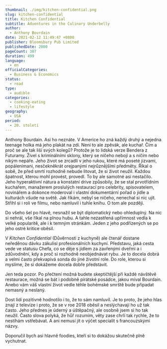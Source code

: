```yaml
---
thumbnail: ./img/kitchen-confidential.png
slug: kitchen-confidential
title: Kitchen Confidential
subtitle: Adventures in the Culinary Underbelly
author:
  - Anthony Bourdain
date: 2021-02-12 11:49:47 +0800
publisher: Bloomsbury Pub Limited
publishedDate: 2000
pageCount: 307
duration: 499
language:
  - en
officialCategories:
  - Business & Economics
status:
  - read
type:
  - audible
categories:
  - cooking-eating
  - lifestyle
geography:
  - USA
period:
  - 20. století
---
```


Anthony Bourdain. Asi ho neznáte. V Americe ho zná každý druhý a nejedna teenage holka má jeho plakát na zdi. Není to ale zpěvák, ale kuchař. Čím a proč se ale tak liší svých kolegů? Protože je to lidská verze Bendera z Futuramy. Živel s kriminálními sklony, který se ničeho nebojí a s ničím nebo nikým nepáře. Jeho život se zrcadlí v jeho rukou, které má poseté jizvami, popálenimani, nesčekněkrát orejpanými nejrůznějšími předměty. Říkal o sobě, že před smrtí rozhodně nebude litovat, že si život neužil. Každou špatnost, kterou mohl provést, provedl. To by ale samotné asi nestačilo. Jeho hyperaktivní nátura a konstatní drive způsobily, že se stal prvotřídním kuchařem, manažerem proslulých restaurací pro celebrity, spisovatelem, novinářem a dokonce moderoval i vlastní dokumentární pořad o jídle a kulturách všude na světě. Jak říkám, nebyl se ničeho, nenechal si nic ujít. Střihl si i roli ve filmu, nebo namluvil i tuhle knihu. O tom ale později.

Do všeho šel po hlavě, nesnažil se být diplomatický nebo ohleduplný. Na nic si nehrál, vše říkal na plnou hubu. A tahle nezastřená upřímnost vedla k velké popularitě, ale i k temným stránkám. Jeden z jeho podřízených se po jeho ostré kritice oběsil.

V _Kitchen Confidential_ (Důvěrnosti z kuchyně) ale čtenář dostane neředěnou dávku zákulisí profesionálních kuchyní. Představu, jaká cesta vede ve statusu Chefa, co se děje s jídlem za zavřenými dveřmi a i zdůvodnění, kdy a proč si rozhodně neobjednávat rybu. Je to docela dobrá a velmi často překvapivá sonda do jiné životní role. Do role, kterou si myslíme, že si dokážeme docela dobře představit.

Jen teda pozor. Po přečtení možná budete skeptičtější při každé návštěvě restaurace, možná se bát i podobně pirátské posádce, jakou míval Bourdain. Anebo vám váš vlastní život vedle téhle bohémské smrště bude připadat nemasný a neslaný.

Dost lidí pozitivně hodnotilo i to, že to sám namluvil. Je to proto, že jeho hlas znají z televize i proto, že se v roe 2018 oběsil a neslýchavají ho už tak často. Jeho přednes je úderný a úštěpačný, ale osobně jsem si ho tak neužil. Často slova polyká, že hůř rozumím, věty zase chrlí tak rychle, že to nestíhám vstřebávat. A ani nemusí jít o výčet specialit s francouzskými názvy.

Doporučil bych asi hlavně foodies, kteří si to dokážou skutečně plně vychutnat.
